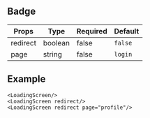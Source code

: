 
## Badge

| Props    | Type    | Required | Default |
| -------- | ------- | -------- | ------- |
| redirect | boolean | false    | `false` |
| page     | string  | false    | `login` |

## Example

```tsx filename=Example
<LoadingScreen/>
<LoadingScreen redirect/>
<LoadingScreen redirect page="profile"/>
```

<div className="flex flex-col gap-y-3">
  <div className="relative">
    <LoadingScreen />
  </div>
  <div className="relative">
    <LoadingScreen redirect />
  </div>
  <div className="relative">
    <LoadingScreen redirect page="profile" />
  </div>
</div>
